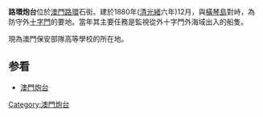 '''路環炮台'''位於[[澳門|澳門]][[路環|路環]]石街。建於1880年([[清|清]][[光緒|光緒]]六年)12月，與[[橫琴島|橫琴島]]對峙，為防守外[[十字門|十字門]]的要地。當年其主要任務是監視從外十字門外海域出入的船隻。

現為澳門保安部隊高等學校的所在地。

==参看==
*[[澳門炮台|澳門炮台]]
[[Category:澳門炮台|Category:澳門炮台]]